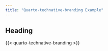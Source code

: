 ```yaml
---
title: "Quarto-technative-branding Example"
---
```


## Heading

{{< quarto-technative-branding >}}


